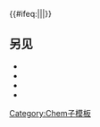 <includeonly>{{#ifeq:{{lc:{{{1}}}}}|{{{1}}}|<sub>{{{1|}}}</sub>|{{{1|}}}}}</includeonly><noinclude>

==另见==
*{{lt|chem/dispA0A}}
*{{lt|chem/disp0A0}}
*{{lt|chem/dispA00}}
*{{lt|chem/disp00A}}

[[Category:Chem子模板]]</noinclude>